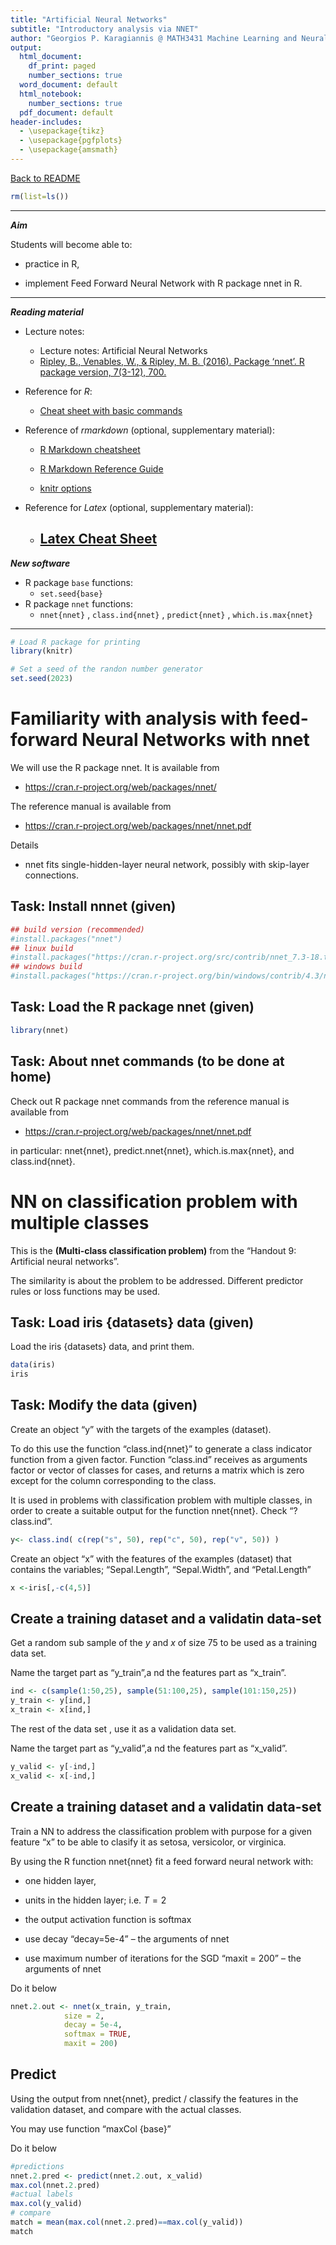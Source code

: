 ```yaml
---
title: "Artificial Neural Networks"
subtitle: "Introductory analysis via NNET"
author: "Georgios P. Karagiannis @ MATH3431 Machine Learning and Neural Networks III"
output:
  html_document:
    df_print: paged
    number_sections: true
  word_document: default
  html_notebook: 
    number_sections: true
  pdf_document: default
header-includes: 
  - \usepackage{tikz}
  - \usepackage{pgfplots}
  - \usepackage{amsmath}
---
```


<!-- -------------------------------------------------------------------------------- -->

<!-- Copyright 2023 Georgios Karagiannis -->

<!-- georgios.karagiannis@durham.ac.uk -->
<!-- Associate Professor -->
<!-- Department of Mathematical Sciences, Durham University, Durham,  UK  -->

<!-- This file is part of Machine Learning and Neural Networks III (MATH3431) -->
<!-- which is the material of the course (MATH3431 Machine Learning and Neural Networks III) -->
<!-- taught by Georgios P. Katagiannis in the Department of Mathematical Sciences   -->
<!-- in the University of Durham  in Michaelmas term in 2019 -->

<!-- Machine_Learning_and_Neural_Networks_III_Epiphany_2023 is free software: you can redistribute it and/or modify -->
<!-- it under the terms of the GNU General Public License as published by -->
<!-- the Free Software Foundation version 3 of the License. -->

<!-- Machine_Learning_and_Neural_Networks_III_Epiphany_2023 is distributed in the hope that it will be useful, -->
<!-- but WITHOUT ANY WARRANTY; without even the implied warranty of -->
<!-- MERCHANTABILITY or FITNESS FOR A PARTICULAR PURPOSE.  See the -->
<!-- GNU General Public License for more details. -->

<!-- You should have received a copy of the GNU General Public License -->
<!-- along with Machine_Learning_and_Neural_Networks_III_Epiphany_2023  If not, see <http://www.gnu.org/licenses/>. -->

<!-- -------------------------------------------------------------------------------- -->



[Back to README](https://github.com/georgios-stats/Machine_Learning_and_Neural_Networks_III_Epiphany_2025/tree/main?tab=readme-ov-file#computer-lab-notes)

```r
rm(list=ls())
```


---

***Aim***

Students will become able to:  

+ practice in R,  

+ implement Feed Forward Neural Network with R package nnet in R.   

---

***Reading material***


+ Lecture notes:  
    + Lecture notes: Artificial Neural Networks   
    + [Ripley, B., Venables, W., & Ripley, M. B. (2016). Package ‘nnet’. R package version, 7(3-12), 700.](https://cran.r-project.org/web/packages/nnet/nnet.pdf)  

+ Reference for *R*:  
    
    + [Cheat sheet with basic commands](https://cran.r-project.org/doc/contrib/Short-refcard.pdf)   

+ Reference of *rmarkdown* (optional, supplementary material):  
  
    + [R Markdown cheatsheet](https://raw.githubusercontent.com/rstudio/cheatsheets/main/rmarkdown-2.0.pdf)  

    + [R Markdown Reference Guide](https://www.rstudio.com/wp-content/uploads/2015/03/rmarkdown-reference.pdf)  

    + [knitr options](https://yihui.name/knitr/options)

+ Reference for *Latex* (optional, supplementary material):  
  
    + [Latex Cheat Sheet](https://wch.github.io/latexsheet/latexsheet-a4.pdf)  
---

***New software***   

+ R package `base` functions:    
    + `set.seed{base}` 

+ R package `nnet` functions:    
    + `nnet{nnet}` , `class.ind{nnet}` , `predict{nnet}` , `which.is.max{nnet}` 

---


```r
# Load R package for printing
library(knitr)
```

```r
# Set a seed of the randon number generator
set.seed(2023)
```

# Familiarity with analysis with feed-forward Neural Networks with nnet

We will use the R package nnet. It is available from  

+ [https://cran.r-project.org/web/packages/nnet/](https://cran.r-project.org/web/packages/nnet/)  

The reference manual is available from  

+ [https://cran.r-project.org/web/packages/nnet/nnet.pdf](https://cran.r-project.org/web/packages/nnet/nnet.pdf)  

Details

+ nnet fits single-hidden-layer neural network, possibly with skip-layer connections.  

## Task: Install nnnet (given)  

```r
## build version (recommended)
#install.packages("nnet")
## linux build
#install.packages("https://cran.r-project.org/src/contrib/nnet_7.3-18.tar.gz", repos = NULL, type = "source")
## windows build
#install.packages("https://cran.r-project.org/bin/windows/contrib/4.3/nnet_7.3-18.zip", repos = NULL, type = "source")
```
## Task: Load the R package nnet (given)  

```r
library(nnet)
```

## Task: About nnet commands (to be done at home)  

Check out R package nnet commands from the reference manual is available from  

+ [https://cran.r-project.org/web/packages/nnet/nnet.pdf](https://cran.r-project.org/web/packages/nnet/nnet.pdf) 

in particular:  nnet{nnet}, predict.nnet{nnet}, which.is.max{nnet}, and class.ind{nnet}.


# NN on classification problem with multiple classes  

This is the **(Multi-class classification problem)** from the "Handout 9: Artificial neural networks".

The similarity is about the problem to be addressed. Different predictor rules or loss functions may be used.

## Task: Load iris {datasets}	 data (given) 

Load the iris {datasets}	data, and print them.  

```r
data(iris)
iris
```

## Task: Modify the data (given)

Create an object "y" with the targets of the examples (dataset).  

To do this use the function "class.ind{nnet}" to generate a class indicator function from a given factor. Function "class.ind" receives as arguments factor or vector of classes for cases, and returns a matrix which is zero except for the column corresponding to the class.  

It is used in problems with classification problem with multiple classes, in order to create a suitable output for the function nnet{nnet}. Check "?class.ind".  


```r
y<- class.ind( c(rep("s", 50), rep("c", 50), rep("v", 50)) )
```
Create an object "x" with the features of the examples (dataset) that contains the variables; "Sepal.Length", "Sepal.Width", and "Petal.Length"

```r
x <-iris[,-c(4,5)] 
```


## Create a training dataset and a validatin data-set  

Get a random sub sample of the $y$ and $x$ of size $75$ to be used as a training data set. 

Name the target part as "y_train",a nd the features part as "x_train". 

```r
ind <- c(sample(1:50,25), sample(51:100,25), sample(101:150,25))
y_train <- y[ind,]
x_train <- x[ind,]
```

The rest of the data set , use it as a validation data set. 

Name the target part as "y_valid",a nd the features part as "x_valid". 

```r
y_valid <- y[-ind,]
x_valid <- x[-ind,]
```

## Create a training dataset and a validatin data-set 

Train a NN to address the classification problem with purpose for a given feature "x" to be able to clasify it as setosa, versicolor, or virginica. 

By using the R function nnet{nnet} fit a feed forward neural network with:

+ one hidden layer,

+  units in the hidden layer; i.e. $T=2$

+ the output activation function is softmax

+ use decay "decay=5e-4" -- the arguments of nnet

+ use maximum number of iterations for the SGD "maxit = 200" -- the arguments of nnet

Do it below


```r
nnet.2.out <- nnet(x_train, y_train,  
            size = 2, 
            decay = 5e-4, 
            softmax = TRUE, 
            maxit = 200)
```

## Predict 


Using the output from nnet{nnet}, predict / classify the features in the validation dataset, and compare with the actual classes.  

You may use function "maxCol {base}"

Do it below

```r
#predictions
nnet.2.pred <- predict(nnet.2.out, x_valid)
max.col(nnet.2.pred)
#actual labels
max.col(y_valid)
# compare
match = mean(max.col(nnet.2.pred)==max.col(y_valid))
match 
```





